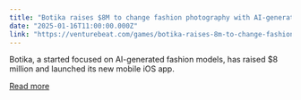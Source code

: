 ```yaml
---
title: "Botika raises $8M to change fashion photography with AI-generated fashion models"
date: "2025-01-16T11:00:00.000Z"
link: "https://venturebeat.com/games/botika-raises-8m-to-change-fashion-photography-with-ai-generated-fashion-models/"
---
```


Botika, a started focused on AI-generated fashion models, has raised $8 million and launched its new mobile iOS app.

[Read more](https://venturebeat.com/games/botika-raises-8m-to-change-fashion-photography-with-ai-generated-fashion-models/)
